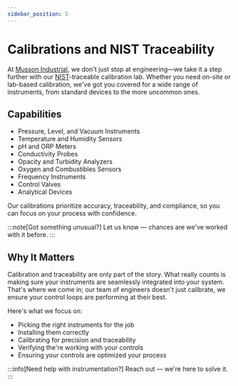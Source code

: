 ```yaml
---
sidebar_position: 5
---
```


# Calibrations and NIST Traceability

At [Musson Industrial], we don't just stop at engineering—we take it a step further with our [NIST]-traceable calibration lab. 
Whether you need on-site or lab-based calibration, we've got you covered for a wide range of instruments, from standard devices to the more uncommon ones.

## Capabilities

- Pressure, Level, and Vacuum Instruments
- Temperature and Humidity Sensors
- pH and ORP Meters
- Conductivity Probes
- Opacity and Turbidity Analyzers
- Oxygen and Combustibles Sensors
- Frequency Instruments
- Control Valves
- Analytical Devices

Our calibrations prioritize accuracy, traceability, and compliance, so you can focus on your process with confidence.

:::note[Got something unusual?]
Let us know — chances are we've worked with it before.
:::

## Why It Matters

Calibration and traceability are only part of the story. What really counts is making sure your instruments are seamlessly integrated into your system. 
That's where we come in; our team of engineers doesn't just calibrate, we ensure your control loops are performing at their best.

Here's what we focus on:

- Picking the right instruments for the job
- Installing them correctly
- Calibrating for precision and traceability
- Verifying the're working with your controls
- Ensuring your controls are optimized your process

:::info[Need help with instrumentation?]
Reach out — we're here to solve it.
:::

[Musson Industrial]: https://mussonindustrial.com/
[NIST]: https://www.nist.gov/